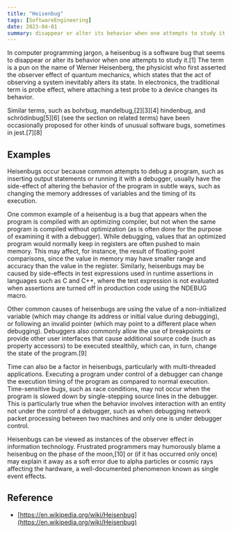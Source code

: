 ```yaml
---
title: "Heisenbug"
tags: [SoftwareEngineering]
date: 2023-04-01
summary: disappear or alter its behavior when one attempts to study it.
---
```


In computer programming jargon, a heisenbug is a software bug that seems to
disappear or alter its behavior when one attempts to study it.[1] The term is
a pun on the name of Werner Heisenberg, the physicist who first asserted the
observer effect of quantum mechanics, which states that the act of observing a
system inevitably alters its state. In electronics, the traditional term is
probe effect, where attaching a test probe to a device changes its behavior.

Similar terms, such as bohrbug, mandelbug,[2][3][4] hindenbug, and
schrödinbug[5][6] (see the section on related terms) have been occasionally
proposed for other kinds of unusual software bugs, sometimes in jest.[7][8]

## Examples

Heisenbugs occur because common attempts to debug a program, such as inserting
output statements or running it with a debugger, usually have the side-effect
of altering the behavior of the program in subtle ways, such as changing the
memory addresses of variables and the timing of its execution.

One common example of a heisenbug is a bug that appears when the program is
compiled with an optimizing compiler, but not when the same program is
compiled without optimization (as is often done for the purpose of examining
it with a debugger). While debugging, values that an optimized program would
normally keep in registers are often pushed to main memory. This may affect,
for instance, the result of floating-point comparisons, since the value in
memory may have smaller range and accuracy than the value in the register.
Similarly, heisenbugs may be caused by side-effects in test expressions used
in runtime assertions in languages such as C and C++, where the test
expression is not evaluated when assertions are turned off in production code
using the NDEBUG macro.

Other common causes of heisenbugs are using the value of a non-initialized
variable (which may change its address or initial value during debugging), or
following an invalid pointer (which may point to a different place when
debugging). Debuggers also commonly allow the use of breakpoints or provide
other user interfaces that cause additional source code (such as property
accessors) to be executed stealthily, which can, in turn, change the state of
the program.[9]

Time can also be a factor in heisenbugs, particularly with multi-threaded
applications. Executing a program under control of a debugger can change the
execution timing of the program as compared to normal execution.
Time-sensitive bugs, such as race conditions, may not occur when the program
is slowed down by single-stepping source lines in the debugger. This is
particularly true when the behavior involves interaction with an entity not
under the control of a debugger, such as when debugging network packet
processing between two machines and only one is under debugger control.

Heisenbugs can be viewed as instances of the observer effect in information
technology. Frustrated programmers may humorously blame a heisenbug on the
phase of the moon,[10] or (if it has occurred only once) may explain it away
as a soft error due to alpha particles or cosmic rays affecting the hardware,
a well-documented phenomenon known as single event effects.

## Reference

- [https://en.wikipedia.org/wiki/Heisenbug](https://en.wikipedia.org/wiki/Heisenbug)